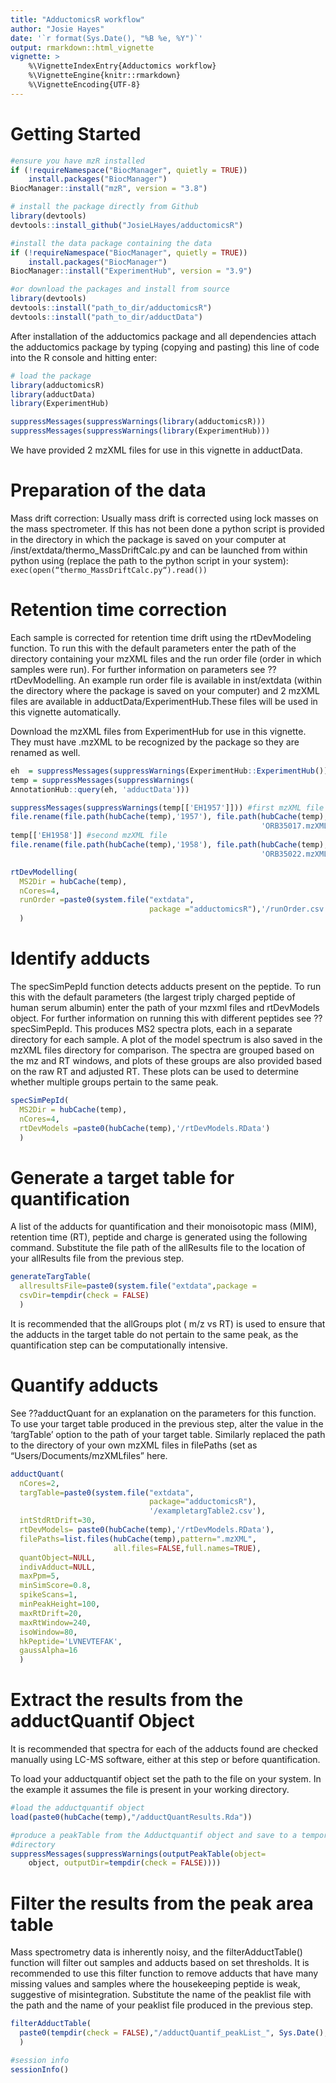 ```yaml
---
title: "AdductomicsR workflow"
author: "Josie Hayes"
date: '`r format(Sys.Date(), "%B %e, %Y")`'
output: rmarkdown::html_vignette
vignette: >
    %\VignetteIndexEntry{Adductomics workflow}
    %\VignetteEngine{knitr::rmarkdown}
    %\VignetteEncoding{UTF-8}
---
```



# Getting Started


```r
#ensure you have mzR installed
if (!requireNamespace("BiocManager", quietly = TRUE))
    install.packages("BiocManager")
BiocManager::install("mzR", version = "3.8")

# install the package directly from Github
library(devtools)
devtools::install_github("JosieLHayes/adductomicsR")

#install the data package containing the data 
if (!requireNamespace("BiocManager", quietly = TRUE))
    install.packages("BiocManager")
BiocManager::install("ExperimentHub", version = "3.9")

#or download the packages and install from source
library(devtools)
devtools::install("path_to_dir/adductomicsR")
devtools::install("path_to_dir/adductData")

```

After installation of the adductomics package and all dependencies attach
the adductomics package by typing (copying and pasting) 
this line of code into the R console and hitting enter:

```r
# load the package
library(adductomicsR)
library(adductData)
library(ExperimentHub)
```

```r
suppressMessages(suppressWarnings(library(adductomicsR)))
suppressMessages(suppressWarnings(library(ExperimentHub)))

```

We have provided 2 mzXML files for use in this vignette in adductData.

# Preparation of the data
Mass drift correction: Usually mass drift is corrected using lock masses on
the mass spectrometer.
If this has not been done a python script is provided in the directory in 
which the package is saved on your computer at
/inst/extdata/thermo_MassDriftCalc.py and can be launched from within python 
using (replace the path to the python script in your system):
`exec(open(“thermo_MassDriftCalc.py“).read())`

# Retention time correction

Each sample is corrected for retention time drift using the rtDevModeling 
function. To run this with the default parameters enter the path of the
directory containing your mzXML files and the run order file (order in which
samples were run). For further information on parameters see
??rtDevModelling. An example run order file is available in inst/extdata
(within the directory where the package is saved on your computer) and 2
mzXML files are available in adductData/ExperimentHub.These files will
be used in this vignette automatically.

Download the mzXML files from ExperimentHub for use in this vignette. They 
must have .mzXML to be recognized by the package so they are renamed as 
well.

```r
eh  = suppressMessages(suppressWarnings(ExperimentHub::ExperimentHub()))
temp = suppressMessages(suppressWarnings(
AnnotationHub::query(eh, 'adductData')))
```

```r
suppressMessages(suppressWarnings(temp[['EH1957']])) #first mzXML file
file.rename(file.path(hubCache(temp),'1957'), file.path(hubCache(temp),
                                                        'ORB35017.mzXML'))
temp[['EH1958']] #second mzXML file
file.rename(file.path(hubCache(temp),'1958'), file.path(hubCache(temp),
                                                        'ORB35022.mzXML'))
```

```r
rtDevModelling(
  MS2Dir = hubCache(temp),
  nCores=4,
  runOrder =paste0(system.file("extdata", 
                               package ="adductomicsR"),'/runOrder.csv')
  )
```

# Identify adducts

The specSimPepId function detects adducts present on the peptide. To run this
with the default parameters (the largest triply charged peptide of human 
serum albumin) enter the path of your mzxml files and rtDevModels object. For 
further information on running this with different peptides see
??specSimPepId. This produces MS2 spectra plots, each in a separate
directory for each sample. A plot of the model spectrum is also saved in
the mzXML files directory for comparison. The spectra are grouped based 
on the mz and RT windows, and plots of these groups are also provided 
based on the raw RT and adjusted RT. These plots can be used to determine
whether multiple groups pertain to the same peak.
    
```r
specSimPepId(
  MS2Dir = hubCache(temp),
  nCores=4, 
  rtDevModels =paste0(hubCache(temp),'/rtDevModels.RData')
  )
```

# Generate a target table for quantification
A list of the adducts for quantification and their monoisotopic mass (MIM), 
retention time (RT), peptide and charge is generated using the following 
command. Substitute the file path of the allResults file to the location of 
your allResults file from the previous step.

```r

generateTargTable(
  allresultsFile=paste0(system.file("extdata",package =                            "adductomicsR"),'/allResults_ALVLIAFAQYLQQCPFEDHVK_example.csv'),
  csvDir=tempdir(check = FALSE)
  )
```

It is recommended that the allGroups plot ( m/z vs RT) is used to ensure that 
the adducts in the target table do not pertain to the same peak, as the 
quantification step can be computationally intensive.

# Quantify adducts

See ??adductQuant for an explanation on the parameters for this function. To 
use your target table produced in the previous step, alter the value in the 
'targTable' option to the path of your target table. Similarly replaced the 
path to the directory of your own mzXML files in filePaths (set as 
"Users/Documents/mzXMLfiles" here.

```r
adductQuant(
  nCores=2, 
  targTable=paste0(system.file("extdata", 
                               package="adductomicsR"),
                               '/exampletargTable2.csv'), 
  intStdRtDrift=30, 
  rtDevModels= paste0(hubCache(temp),'/rtDevModels.RData'),
  filePaths=list.files(hubCache(temp),pattern=".mzXML",
                       all.files=FALSE,full.names=TRUE),
  quantObject=NULL,
  indivAdduct=NULL,
  maxPpm=5,
  minSimScore=0.8,
  spikeScans=1,
  minPeakHeight=100,
  maxRtDrift=20,
  maxRtWindow=240,
  isoWindow=80,
  hkPeptide='LVNEVTEFAK', 
  gaussAlpha=16
  )

```

# Extract the results from the adductQuantif Object
It is recommended that spectra for each of the adducts found are checked 
manually using LC-MS software, either at this step or before quantification. 

To load your adductquantif object set the path to the file on your system. In 
the example it assumes the file is present in your working directory.
```r
#load the adductquantif object 
load(paste0(hubCache(temp),"/adductQuantResults.Rda"))

#produce a peakTable from the Adductquantif object and save to a temporary
#directory
suppressMessages(suppressWarnings(outputPeakTable(object=
    object, outputDir=tempdir(check = FALSE))))
```

# Filter the results from the peak area table
Mass spectrometry data is inherently noisy, and the filterAdductTable() 
function will filter out samples and adducts based on set thresholds. It is 
recommended to use this filter function to remove adducts that have many 
missing values and samples where the housekeeping peptide is weak, suggestive 
of misintegration. Substitute the name of the peaklist file with the path and 
the name of your peaklist file produced in the previous step.

```r
filterAdductTable(
  paste0(tempdir(check = FALSE),"/adductQuantif_peakList_", Sys.Date(), ".csv")
  )
```

```r
#session info
sessionInfo()
```